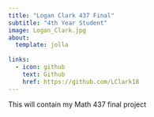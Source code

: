 ```yaml
---
title: "Logan Clark 437 Final"
subtitle: "4th Year Student"
image: Logan_Clark.jpg
about: 
  template: jolla
  
links:
  - icon: github
    text: Github
    href: https://github.com/LClark18
---
```


This will contain my Math 437 final project

